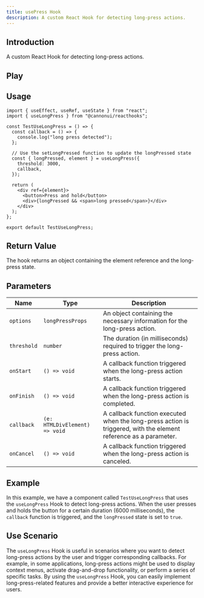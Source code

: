 ```yaml
---
title: usePress Hook
description: A custom React Hook for detecting long-press actions.
---
```



## Introduction

A custom React Hook for detecting long-press actions.

## Play

<div style="margin-top: 3%;">
  <TestUsePress client:visible />
</div>

## Usage

```tsx
import { useEffect, useRef, useState } from "react";
import { useLongPress } from "@cannonui/reacthooks";

const TestUseLongPress = () => {
  const callback = () => {
    console.log("long press detected");
  };

  // Use the setLongPressed function to update the longPressed state
  const { longPressed, element } = useLongPress({
    threshold: 3000,
    callback,
  });

  return (
    <div ref={element}>
      <button>Press and hold</button>
      <div>{longPressed && <span>long pressed</span>}</div>
    </div>
  );
};

export default TestUseLongPress;
```

## Return Value

The hook returns an object containing the element reference and the long-press state.

## Parameters

| Name        | Type                          | Description                                                                                                      |
| ----------- | ----------------------------- | ---------------------------------------------------------------------------------------------------------------- |
| `options`   | `longPressProps`              | An object containing the necessary information for the long-press action.                                        |
| `threshold` | `number`                      | The duration (in milliseconds) required to trigger the long-press action.                                        |
| `onStart`   | `() => void`                  | A callback function triggered when the long-press action starts.                                                 |
| `onFinish`  | `() => void`                  | A callback function triggered when the long-press action is completed.                                           |
| `callback`  | `(e: HTMLDivElement) => void` | A callback function executed when the long-press action is triggered, with the element reference as a parameter. |
| `onCancel`  | `() => void`                  | A callback function triggered when the long-press action is canceled.                                            |

## Example

In this example, we have a component called `TestUseLongPress` that uses the `useLongPress` Hook to detect long-press actions. When the user presses and holds the button for a certain duration (6000 milliseconds), the `callback` function is triggered, and the `longPressed` state is set to `true`.

## Use Scenario

The `useLongPress` Hook is useful in scenarios where you want to detect long-press actions by the user and trigger corresponding callbacks. For example, in some applications, long-press actions might be used to display context menus, activate drag-and-drop functionality, or perform a series of specific tasks. By using the `useLongPress` Hook, you can easily implement long-press-related features and provide a better interactive experience for users.

